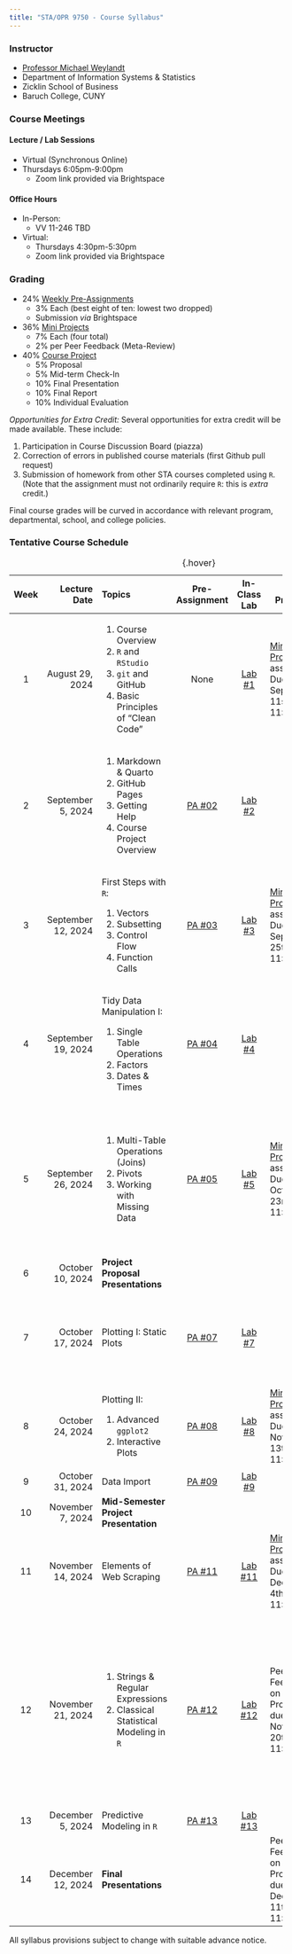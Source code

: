 ```yaml
---
title: "STA/OPR 9750 - Course Syllabus"
---
```


### Instructor

-   [Professor Michael Weylandt](https://michael-weylandt.com)
-   Department of Information Systems & Statistics
-   Zicklin School of Business
-   Baruch College, CUNY

### Course Meetings

#### Lecture / Lab Sessions

-   Virtual (Synchronous Online)
-   Thursdays 6:05pm-9:00pm
    -   Zoom link provided via Brightspace

#### Office Hours

-   In-Person:
    -   VV 11-246 TBD
-   Virtual:
    -   Thursdays 4:30pm-5:30pm
    -   Zoom link provided via Brightspace

### Grading

-   24% [Weekly Pre-Assignments](./preassignments.html)
    -   3% Each (best eight of ten: lowest two dropped)
    -   Submission *via* Brightspace
-   36% [Mini Projects](./miniprojects.html)
    -   7% Each (four total)
    -   2% per Peer Feedback (Meta-Review)
-   40% [Course Project](./project.html)
    -   5% Proposal
    -   5% Mid-term Check-In
    -   10% Final Presentation
    -   10% Final Report
    -   10% Individual Evaluation

*Opportunities for Extra Credit:* Several opportunities for extra credit will be made available. These include:

1.  Participation in Course Discussion Board (piazza)
2.  Correction of errors in published course materials (first Github pull request)
3.  Submission of homework from other STA courses completed using `R`. (Note that the assignment must not ordinarily require `R`: this is *extra* credit.)

Final course grades will be curved in accordance with relevant program, departmental, school, and college policies.

### Tentative Course Schedule

+--------+--------------------+-------------------------------------------+----------------------------------+------------------------------+---------------------------------------------------------------------------------------+---------------------------------------------------------------------------------+
| Week   | Lecture Date       | Topics                                    | Pre-Assignment                   | In-Class Lab                 | Mini Projects                                                                         | Additional Notes                                                                |
+:======:+===================:+:==========================================+:================================:+:============================:+=======================================================================================+================================================================================:+
| 1      | August 29, 2024    | 1.  Course Overview                       | None                             | [Lab #1](./labs/lab01.html)  | [Mini Project #0](./miniprojects/mini00.html) assigned. Due September 11st at 11:45pm |                                                                                 |
|        |                    | 2.  `R` and `RStudio`                     |                                  |                              |                                                                                       |                                                                                 |
|        |                    | 3.  `git` and GitHub                      |                                  |                              |                                                                                       |                                                                                 |
|        |                    | 4.  Basic Principles of "Clean Code"      |                                  |                              |                                                                                       |                                                                                 |
+--------+--------------------+-------------------------------------------+----------------------------------+------------------------------+---------------------------------------------------------------------------------------+---------------------------------------------------------------------------------+
| 2      | September 5, 2024  | 1.  Markdown & Quarto                     | [PA #02](./preassigns/pa02.html) | [Lab #2](./labs/lab02.html)  |                                                                                       |                                                                                 |
|        |                    | 2.  GitHub Pages                          |                                  |                              |                                                                                       |                                                                                 |
|        |                    | 3.  Getting Help                          |                                  |                              |                                                                                       |                                                                                 |
|        |                    | 4.  Course Project Overview               |                                  |                              |                                                                                       |                                                                                 |
+--------+--------------------+-------------------------------------------+----------------------------------+------------------------------+---------------------------------------------------------------------------------------+---------------------------------------------------------------------------------+
| 3      | September 12, 2024 | First Steps with `R`:                     | [PA #03](./preassigns/pa03.html) | [Lab #3](./labs/lab03.html)  | [Mini Project #1](./miniprojects/mini01.html) assigned. Due September 25th at 11:45pm | Peer Feedback on Mini Project #0 due September 18th at 11:45pm.                 |
|        |                    |                                           |                                  |                              |                                                                                       |                                                                                 |
|        |                    | 1.  Vectors                               |                                  |                              |                                                                                       |                                                                                 |
|        |                    | 2.  Subsetting                            |                                  |                              |                                                                                       |                                                                                 |
|        |                    | 3.  Control Flow                          |                                  |                              |                                                                                       |                                                                                 |
|        |                    | 4.  Function Calls                        |                                  |                              |                                                                                       |                                                                                 |
+--------+--------------------+-------------------------------------------+----------------------------------+------------------------------+---------------------------------------------------------------------------------------+---------------------------------------------------------------------------------+
| 4      | September 19, 2024 | Tidy Data Manipulation I:                 | [PA #04](./preassigns/pa04.html) | [Lab #4](./labs/lab04.html)  |                                                                                       |                                                                                 |
|        |                    |                                           |                                  |                              |                                                                                       |                                                                                 |
|        |                    | 1.  Single Table Operations               |                                  |                              |                                                                                       |                                                                                 |
|        |                    | 2.  Factors                               |                                  |                              |                                                                                       |                                                                                 |
|        |                    | 3.  Dates & Times                         |                                  |                              |                                                                                       |                                                                                 |
+--------+--------------------+-------------------------------------------+----------------------------------+------------------------------+---------------------------------------------------------------------------------------+---------------------------------------------------------------------------------+
| 5      | September 26, 2024 | 1.  Multi-Table Operations (Joins)        | [PA #05](./preassigns/pa05.html) | [Lab #5](./labs/lab05.html)  | [Mini Project #2](./miniprojects/mini02.html) assigned. Due October 23rd at 11:45pm   | Peer Feedback on Mini Project #1 due October 2nd at 11:45pm.                    |
|        |                    | 2.  Pivots                                |                                  |                              |                                                                                       |                                                                                 |
|        |                    | 3.  Working with Missing Data             |                                  |                              |                                                                                       | No class next week (October 3rd - Rosh Hashanah)                                |
+--------+--------------------+-------------------------------------------+----------------------------------+------------------------------+---------------------------------------------------------------------------------------+---------------------------------------------------------------------------------+
| 6      | October 10, 2024   | **Project Proposal Presentations**        |                                  |                              |                                                                                       | In-Class Project Proposals                                                      |
+--------+--------------------+-------------------------------------------+----------------------------------+------------------------------+---------------------------------------------------------------------------------------+---------------------------------------------------------------------------------+
| 7      | October 17, 2024   | Plotting I: Static Plots                  | [PA #07](./preassigns/pa07.html) | [Lab #7](./labs/lab07.html)  |                                                                                       | Peer Feedback on Project Proposal Presentations due October 16th at 11:45pm.    |
+--------+--------------------+-------------------------------------------+----------------------------------+------------------------------+---------------------------------------------------------------------------------------+---------------------------------------------------------------------------------+
| 8      | October 24, 2024   | Plotting II:                              | [PA #08](./preassigns/pa08.html) | [Lab #8](./labs/lab08.html)  | [Mini Project #3](./miniprojects/mini03.html) assigned. Due November 13th at 11:45pm  | Peer Feedback on Mini Project #2 due October 30th at 11:45pm.                   |
|        |                    |                                           |                                  |                              |                                                                                       |                                                                                 |
|        |                    | 1.  Advanced `ggplot2`                    |                                  |                              |                                                                                       |                                                                                 |
|        |                    | 2.  Interactive Plots                     |                                  |                              |                                                                                       |                                                                                 |
+--------+--------------------+-------------------------------------------+----------------------------------+------------------------------+---------------------------------------------------------------------------------------+---------------------------------------------------------------------------------+
| 9      | October 31, 2024   | Data Import                               | [PA #09](./preassigns/pa09.html) | [Lab #9](./labs/lab09.html)  |                                                                                       |                                                                                 |
+--------+--------------------+-------------------------------------------+----------------------------------+------------------------------+---------------------------------------------------------------------------------------+---------------------------------------------------------------------------------+
| 10     | November 7, 2024   | **Mid-Semester Project Presentation**     |                                  |                              |                                                                                       | Project Mid-Semester Check-In                                                   |
+--------+--------------------+-------------------------------------------+----------------------------------+------------------------------+---------------------------------------------------------------------------------------+---------------------------------------------------------------------------------+
| 11     | November 14, 2024  | Elements of Web Scraping                  | [PA #11](./preassigns/pa11.html) | [Lab #11](./labs/lab11.html) | [Mini Project #4](./miniprojects/mini04.html) assigned. Due December 4th at 11:45pm   |                                                                                 |
+--------+--------------------+-------------------------------------------+----------------------------------+------------------------------+---------------------------------------------------------------------------------------+---------------------------------------------------------------------------------+
| 12     | November 21, 2024  | 1.  Strings & Regular Expressions         | [PA #12](./preassigns/pa12.html) | [Lab #12](./labs/lab12.html) | Peer Feedback on Mini Project #3 due November 20th at 11:45pm.                        | Peer Feedback on Mid-Semester Project Presentation due November 27th at 11:45pm |
|        |                    | 2.  Classical Statistical Modeling in `R` |                                  |                              |                                                                                       |                                                                                 |
|        |                    |                                           |                                  |                              |                                                                                       | No class next week (November 28th - Thanksgiving)                               |
+--------+--------------------+-------------------------------------------+----------------------------------+------------------------------+---------------------------------------------------------------------------------------+---------------------------------------------------------------------------------+
| 13     | December 5, 2024   | Predictive Modeling in `R`                | [PA #13](./preassigns/pa13.html) | [Lab #13](./labs/lab13.html) |                                                                                       |                                                                                 |
+--------+--------------------+-------------------------------------------+----------------------------------+------------------------------+---------------------------------------------------------------------------------------+---------------------------------------------------------------------------------+
| 14     | December 12, 2024  | **Final Presentations**                   |                                  |                              | Peer Feedback on Mini Project #4 due December 11th at 11:45pm.                        |                                                                                 |
+--------+--------------------+-------------------------------------------+----------------------------------+------------------------------+---------------------------------------------------------------------------------------+---------------------------------------------------------------------------------+

: {.hover}

All syllabus provisions subject to change with suitable advance notice.
